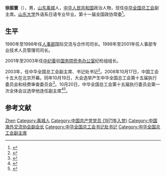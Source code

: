 '''徐振寰'''（{{bd|1951年|1月||catIdx=X徐}}），男，[[山东|山东]][[禹城|禹城]]人，[[中华人民共和国|中华人民共和国]]政治人物，现任[[中华全国总工会|中华全国总工会]]副主席。[[山东大学|山东大学]]外语系日语专业毕业。第十一届全国政协常委<ref>{{Cite web|title=政协人员组成 徐振寰|url=http://www.cppcc.gov.cn/page.do?pa=2c90829522e164290122e16d726c0040&guid=11W000591&og=2c90489523198f38012319c65d4a00b7|accessdate=|work=}}{{dead link|date=2018年2月 |bot=InternetArchiveBot |fix-attempted=yes }}</ref>。

== 生平 ==
1990年至1998年任[[中华人民共和国人事部|人事部]]国际交流与合作司司长。1998年至2001年任人事部专业技术人员管理司司长。

2001年至2003年任[[中共中央纪律检查委员会|中纪委]]驻[[国务院侨务办公室|国务院侨务办公室]]纪检组组长。

2003年，任中华全国总工会副主席、书记处书记<ref>{{Cite web|title=全国总工会人员组成 徐振寰|url=http://www.acftu.org/template/10004/file.jsp?cid=62&aid=48|accessdate=|work=中华全国总工会|archive-date=2010-12-04|archive-url=https://web.archive.org/web/20101204211804/http://www.acftu.org/template/10004/file.jsp?cid=62&aid=48|dead-url=yes}}</ref>。2008年10月17日，中国工会十五大在北京开幕。同年10月19日，大会选举产生中华全国总工会第十五届执行委员会和经费审查委员会<ref>{{Cite book|title=中国工会章程简史 第2版|last=中华全国总工会组织部编|publisher=北京：中国工人出版社|year=2018.12|isbn=978-7-5008-7110-1|pages=125-126}}</ref>。10月20日，中华全国总工会第十五届执行委员会第一次全体会议选举他连任副主席<ref>{{Cite book|title=中国人物年鉴 2009|last=中国人物年鉴社|publisher=中国人物年鉴社|year=2009.12|pages=188}}</ref><ref>{{Cite book|title=中国工会十五大文件汇编|last=中国工会十五大文件组编|publisher=北京：中国工人出版社|year=2008.10|isbn=978-7-5008-4240-8|pages=144}}</ref>。

== 参考文献 ==
{{reflist}}

{{Navboxes 
| title  = 徐振寰在[[中华全国总工会|中华全国总工会]]的职务
| list1  =
{{中华全国总工会第十四届执行委员会}}
{{中华全国总工会第十五届执行委员会}}
}}

{{Authority control}}
{{DEFAULTSORT:Xu徐}}
[[Category:徐姓|Zhen]]
[[Category:禹城人|Category:禹城人]]
[[Category:中国共产党党员_(1971年入党)|Category:中国共产党党员 (1971年入党)]]
[[Category:中国海外交流协会副会长|Category:中国海外交流协会副会长]]
[[Category:中华全国总工会书记处书记|Category:中华全国总工会书记处书记]]
[[Category:中华全国总工会副主席|Category:中华全国总工会副主席]]